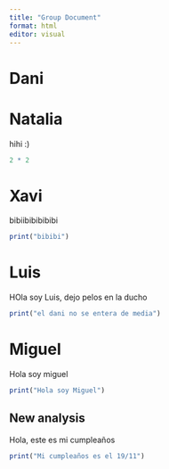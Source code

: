 ```yaml
---
title: "Group Document"
format: html
editor: visual
---
```


# Dani

# Natalia

hihi :)

```r
2 * 2
```

# Xavi

bibiibibibibibi

```r
print("bibibi")
```

# Luis

HOla soy Luis, dejo pelos en la ducho

```r
print("el dani no se entera de media")
```

# Miguel

Hola soy miguel

```r
print("Hola soy Miguel")
```

## New analysis

Hola, este es mi cumpleaños

```r
print("Mi cumpleaños es el 19/11")
```
